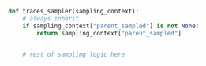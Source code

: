 ```python
def traces_sampler(sampling_context):
    # always inherit
    if sampling_context["parent_sampled"] is not None:
        return sampling_context["parent_sampled"]

    ...
    # rest of sampling logic here
```
